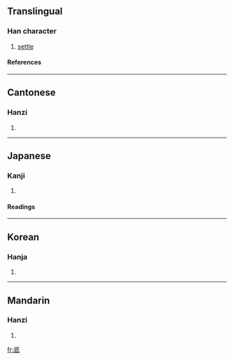 ==Translingual==
===Han character===
{{Han char|rad=厂|as=05|sn=7|four=7124<sub>2</sub>|canj=一竹心一 (MHPM)}}
# [[settle]]
====References====
{{Han ref|kx=0160.400|dkj=02918|dj=0367.240|hdz=10070.050|uh=538E|ud=21390|bh=CA74|bd=51828}}
----
==Cantonese==
===Hanzi===
{{yue-hanzi|jyut=|y=ji2}}
# {{defn|Cantonese}}
----
==Japanese==
===Kanji===
{{ja-kanji|grade=|rs=厂05}}
# {{defn|Japanese}} 
====Readings====
{{ja-readings|on=[[し]] (shi), [[きい]] (kii), [[とう]] (tō), [[てい]] (tei), [[ち]] (chi)|kun=[[と]] (to), [[みがく]] (migaku), [[たいらにする]] (tairanisuru)}}
----
==Korean==
===Hanja===
{{ko-hanja|hangeul=지|rv=ji|mr=chi}}
# {{defn|Korean}}
----
==Mandarin==
===Hanzi===
{{cmn-hanzi|pin=[[zhǐ]] (zhi3)|wg=chih<sup>3</sup>}}
# {{defn|Mandarin}}

[[fr:厎]]